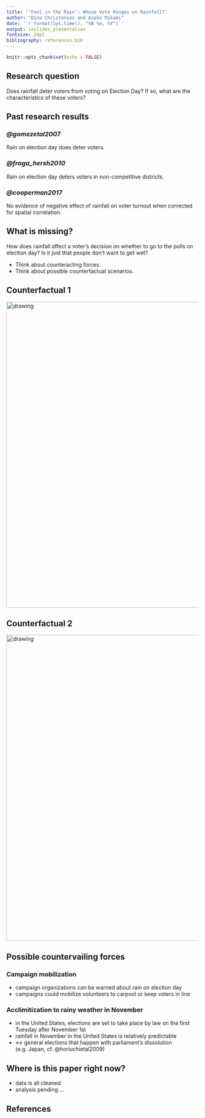 ```yaml
---
title: '‘Fool in the Rain’: Whose Vote Hinges on Rainfall?'
author: "Dino Christenson and Asako Mikami"
date: '`r format(Sys.time(), "%B %e, %Y")`'
output: ioslides_presentation
fontsize: 24pt
bibliography: references.bib
---
```


```r
knitr::opts_chunk$set(echo = FALSE)
```

## Research question

Does rainfall deter voters from voting on Election Day? If so, what are the characteristics of these voters? 

## Past research results

### *@gomezetal2007*

Rain on election day does deter voters. 

### *@fraga_hersh2010*

Rain on election day deters voters in non-competitive districts.

### *@cooperman2017*

No evidence of negative effect of rainfall on voter turnout when corrected for spatial correlation. 

## What is missing? 

How does rainfall affect a voter's decision on whether to go to the polls on election day? Is it just that people don't want to get wet?



- Think about counteracting forces.
- Think about possible counterfactual scenarios. 


## Counterfactual 1

<img src="counterfactual1.png" alt="drawing" width="800"/>



## Counterfactual 2

<img src="counterfactual2.png" alt="drawing" width="800"/>


## Possible countervailing forces

### Campaign mobilization 

- campaign organizations can be warned about rain on election day 
- campaigns could mobilize volunteers to carpool or keep voters in line 


### Acclimitization to rainy weather in November

- in the United States, elections are set to take place by law on the first Tuesday after November 1st 
- rainfall in November in the United States is relatively predictable
- <-> general elections that happen with parliament's dissolution (e.g. Japan, cf. @horiuchietal2009)


## Where is this paper right now?

- data is all cleaned 
- analysis pending ... 

## References 






